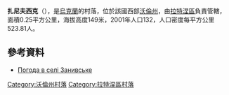 {{coord|51|52|22|N|24|35|46|E|scale:30000|display=title}}

'''扎尼夫西克'''（{{lang-uk|Занивське}}），是[[烏克蘭|烏克蘭]]的村落，位於該國西部[[沃倫州|沃倫州]]，由[[拉特涅區|拉特涅區]]負責管轄，面積0.25平方公里，海拔高度149米，2001年人口132，人口密度每平方公里523.81人。

==參考資料==
* [http://weather.in.ua/ua/volynskaja/8436 Погода в селі Занивське] {{Wayback|url=http://weather.in.ua/ua/volynskaja/8436 |date=20111219105852 }}

[[Category:沃倫州村落|Category:沃倫州村落]]
[[Category:拉特涅區村落|Category:拉特涅區村落]]


{{Volyn-geo-stub}}